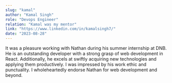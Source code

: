 ```yaml
---
slug: "kamal"
author: "Kamal Singh"
role: "Devops Engineer"
relation: "Kamal was my mentor"
link: "https://www.linkedin.com/in/kamalsingh7/"
date: "2023-08-28"
---
```


It was a pleasure working with Nathan during his summer internship at DNB. He is an outstanding developer with a strong grasp of web development in React. Additionally, he excels at swiftly acquiring new technologies and applying them productively. I was impressed by his work ethic and punctuality. I wholeheartedly endorse Nathan for web development and beyond.
